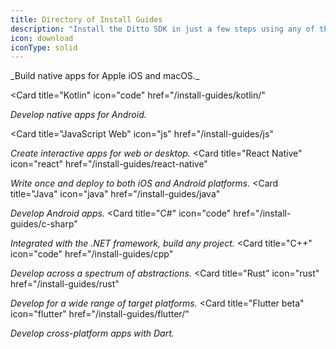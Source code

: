 ```yaml
---
title: Directory of Install Guides
description: "Install the Ditto SDK in just a few steps using any of the following guides to support you along the way:"
icon: download
iconType: solid
---
```

<CardGroup cols={3}>
  <Card
    title="Swift"
    icon="swift"
    href="/install-guides/swift"
  >
_Build native apps for Apple iOS and macOS._
  </Card>

  <Card
    title="Kotlin"
    icon="code"
    href="/install-guides/kotlin/"
  >
_Develop native apps for Android._
  </Card>

  <Card
    title="JavaScript Web"
    icon="js"
    href="/install-guides/js"
  >
_Create interactive apps for web or desktop._
  </Card>  <Card
    title="React Native"
    icon="react"
    href="/install-guides/react-native"
  >
_Write once and deploy to both iOS and Android platforms._
  </Card>  <Card
    title="Java"
    icon="java"
    href="/install-guides/java"
  >
_Develop Android apps._
  </Card>  <Card
    title="C#"
    icon="code"
    href="/install-guides/c-sharp"
  >
_Integrated with the .NET framework, build any project._
  </Card>  <Card
    title="C++"
    icon="code"
    href="/install-guides/cpp"
  >
_Develop across a spectrum of abstractions._
  </Card>
   <Card
    title="Rust"
    icon="rust"
    href="/install-guides/rust"
  >
_Develop for a wide range of target platforms._
  </Card>
  <Card
    title="Flutter beta"
    icon="flutter"
    href="/install-guides/flutter/"
  >
_Develop cross-platform apps with Dart._
  </Card>
</CardGroup>
